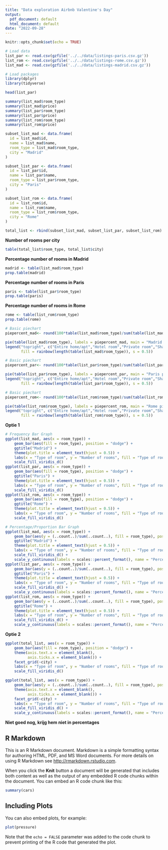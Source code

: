 ```yaml
---
title: "Data exploration Airbnb Valentine's Day"
output:
  pdf_document: default
  html_document: default
date: "2022-09-28"
---
```


```r
knitr::opts_chunk$set(echo = TRUE)
```

```r
# Load data
list_par <- read.csv(gzfile('../../data/listings-paris.csv.gz'))
list_rom <- read.csv(gzfile('../../data/listings-rome.csv.gz')) 
list_mad <- read.csv(gzfile('../../data/listings-madrid.csv.gz'))
```

```r
# Load packages
library(dplyr)
library(tidyverse)
```

```r
head(list_par)
```

```r
summary(list_mad$room_type)
summary(list_mad$price)
summary(list_par$room_type)
summary(list_par$price)
summary(list_rom$room_type)
summary(list_rom$price)
```

```r
subset_list_mad <- data.frame(
  id = list_mad$id,
  name = list_mad$name,
  room_type = list_mad$room_type,
  city = "Madrid"
)

subset_list_par <- data.frame(
  id = list_par$id,
  name = list_par$name,
  room_type = list_par$room_type,
  city = "Paris"
)

subset_list_rom <- data.frame(
  id = list_rom$id,
  name = list_rom$name,
  room_type = list_rom$room_type,
  city = "Rome"
)

total_list <- rbind(subset_list_mad, subset_list_par, subset_list_rom)
```

**Number of rooms per city**
```r
table(total_list$room_type, total_list$city)
```

**Percentage number of rooms in Madrid**
```r
madrid <- table(list_mad$room_type)
prop.table(madrid)
```

**Percentage number of rooms in Paris**
```r
paris <- table(list_par$room_type)
prop.table(paris)
```

**Percentage number of rooms in Rome**
```r
rome <- table(list_rom$room_type)
prop.table(rome)
```

```r
# Basic piechart
piepercent_mad<- round(100*table(list_mad$room_type)/sum(table(list_mad$room_type)), 1)

pie(table(list_mad$room_type), labels = piepercent_mad, main = "Madrid pie chart", col = rainbow(length(table(list_mad$room_type)), s = 0.5))
legend("topright", c("Entire home/apt","Hotel room","Private room","Shared room"), cex = 0.8,
       fill = rainbow(length(table(list_mad$room_type)), s = 0.5))
```
```r
# Basic piechart
piepercent_par<- round(100*table(list_par$room_type)/sum(table(list_par$room_type)), 1)

pie(table(list_par$room_type), labels = piepercent_par, main = "Paris pie chart", col = rainbow(length(table(list_par$room_type)), s = 0.5))
legend("topright", c("Entire home/apt","Hotel room","Private room","Shared room"), cex = 0.8,
       fill = rainbow(length(table(list_par$room_type)), s = 0.5))
```

```r
# Basic piechart
piepercent_rom<- round(100*table(list_rom$room_type)/sum(table(list_rom$room_type)), 1)

pie(table(list_rom$room_type), labels = piepercent_rom, main = "Rome pie chart", col = rainbow(length(table(list_rom$room_type)), s = 0.5))
legend("topright", c("Entire home/apt","Hotel room","Private room","Shared room"), cex = 0.8,
       fill = rainbow(length(table(list_rom$room_type)), s = 0.5))
```



**Optie 1**

```r
# Frequency Bar Graph
ggplot(list_mad, aes(x = room_type)) +
    geom_bar(aes(fill = room_type), position = "dodge") +
    ggtitle("Madrid") +
    theme(plot.title = element_text(hjust = 0.5)) +
    labs(x = "Type of room", y = "Number of rooms", fill = "Type of room") +
    scale_fill_viridis_d()
ggplot(list_par, aes(x = room_type)) +
    geom_bar(aes(fill = room_type), position = "dodge") +
    ggtitle("Paris") +
    theme(plot.title = element_text(hjust = 0.5)) +
    labs(x = "Type of room", y = "Number of rooms", fill = "Type of room") +
    scale_fill_viridis_d()
ggplot(list_rom, aes(x = room_type)) +
    geom_bar(aes(fill = room_type), position = "dodge") +
    ggtitle("Rome") +
    theme(plot.title = element_text(hjust = 0.5)) +
    labs(x = "Type of room", y = "Number of rooms", fill = "Type of room") +
    scale_fill_viridis_d()
```


```r
# Percentage/Proportion Bar Graph
ggplot(list_mad, aes(x = room_type)) +
    geom_bar(aes(y = (..count..)/sum(..count..), fill = room_type), position = "dodge") +
    ggtitle("Madrid") +
    theme(plot.title = element_text(hjust = 0.5)) +
    labs(x = "Type of room", y = "Number of rooms", fill = "Type of room") +
    scale_fill_viridis_d() +
    scale_y_continuous(labels = scales::percent_format(), name = "Percentage of rooms")
ggplot(list_par, aes(x = room_type)) +
    geom_bar(aes(y = (..count..)/sum(..count..), fill = room_type), position = "dodge") +
    ggtitle("Paris") +
    theme(plot.title = element_text(hjust = 0.5)) +
    labs(x = "Type of room", y = "Number of rooms", fill = "Type of room") +
    scale_fill_viridis_d() +
    scale_y_continuous(labels = scales::percent_format(), name = "Percentage of rooms")
ggplot(list_rom, aes(x = room_type)) +
    geom_bar(aes(y = (..count..)/sum(..count..), fill = room_type), position = "dodge") +
    ggtitle("Rome") +
    theme(plot.title = element_text(hjust = 0.5)) +
    labs(x = "Type of room", y = "Number of rooms", fill = "Type of room") +
    scale_fill_viridis_d() +
    scale_y_continuous(labels = scales::percent_format(), name = "Percentage of rooms")
```



**Optie 2**

```r
ggplot(total_list, aes(x = room_type)) +
    geom_bar(aes(fill = room_type), position = "dodge") +
    theme(axis.text.x = element_blank(),
          axis.ticks.x = element_blank()) +
    facet_grid(~city) +
    labs(x = "Type of room", y = "Number of rooms", fill = "Type of room") +
    scale_fill_viridis_d()
```

```r
ggplot(total_list, aes(x = room_type)) +
    geom_bar(aes(y = (..count..)/sum(..count..), fill = room_type), position = "dodge") +
    theme(axis.text.x = element_blank(),
          axis.ticks.x = element_blank()) +
    facet_grid(~city) +
    labs(x = "Type of room", y = "Number of rooms", fill = "Type of room") +
    scale_fill_viridis_d() +
    scale_y_continuous(labels = scales::percent_format(), name = "Percentage of rooms")
```

**Niet goed nog, krijg hem niet in percentages**

## R Markdown

This is an R Markdown document. Markdown is a simple formatting syntax for authoring HTML, PDF, and MS Word documents. For more details on using R Markdown see <http://rmarkdown.rstudio.com>.

When you click the **Knit** button a document will be generated that includes both content as well as the output of any embedded R code chunks within the document. You can embed an R code chunk like this:

```r
summary(cars)
```

## Including Plots

You can also embed plots, for example:

```r
plot(pressure)
```

Note that the `echo = FALSE` parameter was added to the code chunk to prevent printing of the R code that generated the plot.
